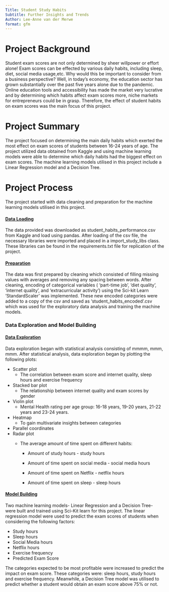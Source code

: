 ```yaml
---
Title: Student Study Habits
Subtitle: Further Insights and Trends
Author: Lee-Anne van der Merwe
format: gfm
---
```


# Project Background

Student exam scores are not only determined by sheer willpower or effort alone! Exam scores can be effected by various daily habits, including sleep, diet, social media usage,etc. Why would this be important to consider from a business perspective? Well, in today's economy, the education sector has grown substantially over the past five years alone due to the pandemic. Online education tools and accessibility has made the market very lucrative and by determining which habits affect exam scores more, niche markets for entrepreneurs could be in grasp. Therefore, the effect of student habits on exam scores was the main focus of this project.

# Project Summary

The project focused on determining the main daily habits which exerted the most effect on exam scores of students between 16-24 years of age. The project utilized data obtained from Kaggle and using machine learning models were able to determine which daily habits had the biggest effect on exam scores. The machine learning models utilised in this project include a Linear Regression model and a Decision Tree.

# Project Process

The project started with data cleaning and preparation for the machine learning models utilised in this project.

#### [Data Loading]{.underline}

The data provided was downloaded as student_habits_performance.csv from Kaggle and load using pandas. After loading of the csv file, the necessary libraries were imported and placed in a import_study_libs class. These libraries can be found in the requirements.txt file for replication of the project.

#### [Preparation]{.underline}

The data was first prepared by cleaning which consisted of filling missing values with averages and removing any spacing between words. After cleaning, encoding of categorical variables ( 'part-time job', 'diet quality', 'internet quality', and 'extracurricular activity') using the Sci-kit Learn 'StandardScaler' was implemented. These new encoded categories were added to a copy of the csv and saved as 'student_habits_encoded'.csv which was used for the exploratory data analysis and training the machine models.

### Data Exploration and Model Building

#### [Data Exploration]{.underline}

Data exploration began with statistical analysis consisting of mmmm, mmm, mmm. After statistical analysis, data exploration began by plotting the following plots:

-   Scatter plot
    -   The correlation between exam score and internet quality, sleep hours and exercise frequency
-   Stacked bar plot
    -   The relationship between internet quality and exam scores by gender
-   Violin plot
    -   Mental Health rating per age group: 16-18 years, 19-20 years, 21-22 years and 23-24 years.
-   Heatmap
    -   To gain multivariate insights between categories
-   Parallel coordinates
-   Radar plot
    -   The average amount of time spent on different habits:

        -   Amount of study hours - study hours

        -   Amount of time spent on social media - social media hours

        -   Amount of time spent on Netflix - netflix hours

        -   Amount of time spent on sleep - sleep hours

#### [Model Building]{.underline}

Two machine learning models- Linear Regression and a Decision Tree- were built and trained using Sci-Kit learn for this project. The linear regression model were used to predict the exam scores of students when considering the following factors:

-   Study hours
-   Sleep hours
-   Social Media hours
-   Netflix hours
-   Exercise frequency
-   Predicted Exam Score

The categories expected to be most profitable were increased to predict the impact on exam score. These categories were: sleep hours, study hours and exercise frequency. Meanwhile, a Decision Tree model was utilised to predict whether a student would obtain an exam score above 75% or not.